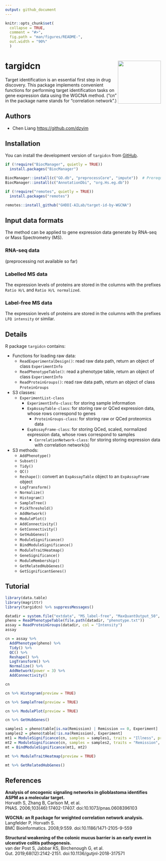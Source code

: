 ```yaml
---
output: github_document
---
```


<!-- README.md is generated from README.Rmd. Please edit that file -->

```r
knitr::opts_chunk$set(
  collapse = TRUE,
  comment = "#>",
  fig.path = "man/figures/README-",
  out.width = "90%"
  )
```

# targidcn <img src="man/figures/logo.png" align="right" height="139" />

<!-- badges: start -->
<!-- badges: end -->

Target identification is an essential first step in drug discovery. 
This package implements convenient functions for performing target 
identification tasks on gene expression data using the WGCNA method. 
("cn" in the package name stands for "correlation network".)

## Authors
- Chen Liang <https://github.com/dzyim>

## Installation

You can install the development version of `targidcn` from 
[GitHub](https://github.com/GHDDI-AILab/target-id-by-WGCNA).

```r
if (!require("BiocManager", quietly = TRUE))
  install.packages("BiocManager")

BiocManager::install(c("GO.db", "preprocessCore", "impute"))  # Prerequisites for the WGCNA package
BiocManager::install(c("AnnotationDbi", "org.Hs.eg.db"))

if (!require("remotes", quietly = TRUE))
  install.packages("remotes")

remotes::install_github("GHDDI-AILab/target-id-by-WGCNA")
```

## Input data formats
The method can be applied to gene expression data generate 
by RNA-seq or Mass Spectrometry (MS).

### RNA-seq data
(preprocessing not available so far)

### Labelled MS data
The expression levels of proteins are stored in the columns 
with the prefixes `Ratio H/L` and `Ratio H/L normalized`.

### Label-free MS data
The expression levels of proteins are stored in the columns 
with the prefixes `LFQ intensity` or similar.

## Details

R package `targidcn` contains:

- Functions for loading raw data:
  - `ReadExperimentalDesign()`: read raw data path, return an object of class `ExperimentInfo`
  - `ReadPhenotypeTable()`: read a phenotype table, return an object of class `ExperimentInfo`
  - `ReadProteinGroups()`: read raw data path, return an object of class `ProteinGroups`

- S3 classes:
  - `ExperimentList-class`
    - `ExperimentInfo-class`: for storing sample information
    - `ExpAssayTable-class`: for storing raw or QCed expression data, whose rows correspond to genes
      - `ProteinGroups-class`: for storing raw or QCed proteomics data
    - `ExpAssayFrame-class`: for storing QCed, scaled, normalized expression data, whose rows correspond to samples
      - `CorrelationNetwork-class`: for storing storing expression data with correlation network(s)

- S3 methods:
  - `AddPhenotype()`
  - `Subset()`
  - `Tidy()`
  - `QC()`
  - `Reshape()`: convert an `ExpAssayTable` object to an `ExpAssayFrame` object
  - `LogTransform()`
  - `Normalize()`
  - `Histogram()`
  - `SampleTree()`
  - `PickThreshold()`
  - `AddNetwork()`
  - `ModulePlot()`
  - `AddConnectivity()`
  - `GetConnectivity()`
  - `GetHubGenes()`
  - `ModuleSignificance()`
  - `BindModuleSignificance()`
  - `ModuleTraitHeatmap()`
  - `GeneSignificance()`
  - `ModuleMembership()`
  - `GetRelatedHubGenes()`
  - `GetSignificantGenes()`

## Tutorial

```r
library(data.table)
library(magrittr)
library(targidcn) %>% suppressMessages()

datadir = system.file("extdata", "MS_label-free", "MaxQuantOutput_50", package = "targidcn")
pheno = ReadPhenotypeTable(file.path(datadir, "phenotype.txt"))
assay = ReadProteinGroups(datadir, col = "Intensity")
assay
```

```r
cn = assay %>% 
  AddPhenotype(pheno) %>% 
  Tidy() %>% 
  QC() %>% 
  Reshape() %>% 
  LogTransform() %>% 
  Normalize() %>% 
  AddNetwork(power = 3) %>% 
  AddConnectivity()

```

```r
cn
```

```r
cn %>% Histogram(preview = TRUE)
```

```r
cn %>% SampleTree(preview = TRUE)
```

```r
cn %>% ModulePlot(preview = TRUE)
```

```r
cn %>% GetHubGenes()
```

```r
samples1 = pheno$table[is.na(Remission) | Remission == 0, Experiment]
samples2 = pheno$table[!is.na(Remission), Experiment]
mt1 = ModuleSignificance(cn, samples = samples1, traits = "Illness", prefix = "UC")
mt2 = ModuleSignificance(cn, samples = samples2, traits = "Remission", prefix = "UC")
mt = BindModuleSignificance(mt1, mt2)
```

```r
mt %>% ModuleTraitHeatmap(preview = TRUE)
```

```r
mt %>% GetRelatedHubGenes()
```

## References

**Analysis of oncogenic signaling networks in glioblastoma identifies ASPM as a molecular target.**  
Horvath S, Zhang B, Carlson M, et al.  
PNAS. 2006;103(46):17402-17407. doi:10.1073/pnas.0608396103  

**WGCNA: an R package for weighted correlation network analysis.**  
Langfelder P, Horvath S.  
BMC Bioinformatics. 2008;9:559. doi:10.1186/1471-2105-9-559  

**Structural weakening of the colonic mucus barrier is an early event in ulcerative colitis pathogenesis.**  
van der Post S, Jabbar KS, Birchenough G, et al.  
Gut. 2019;68(12):2142-2151. doi:10.1136/gutjnl-2018-317571  


<!-- 
You'll still need to render `README.Rmd` regularly, to keep `README.md` up-to-date. 
`devtools::build_readme()` is handy for this. You could also use GitHub Actions to 
re-render `README.Rmd` every time you push. An example workflow can be found here: 
<https://github.com/r-lib/actions/tree/v1/examples>.
--->


